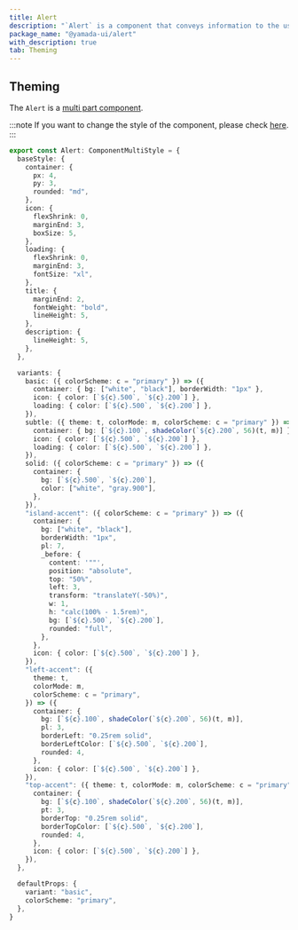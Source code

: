 ```yaml
---
title: Alert
description: "`Alert` is a component that conveys information to the user."
package_name: "@yamada-ui/alert"
with_description: true
tab: Theming
---
```


## Theming

The `Alert` is a [multi part component](/styled-system/theming/component-style#multi-part-component).

:::note
If you want to change the style of the component, please check [here](/styled-system/theming/customize-theme#changing-the-style-of-components).
:::

```ts
export const Alert: ComponentMultiStyle = {
  baseStyle: {
    container: {
      px: 4,
      py: 3,
      rounded: "md",
    },
    icon: {
      flexShrink: 0,
      marginEnd: 3,
      boxSize: 5,
    },
    loading: {
      flexShrink: 0,
      marginEnd: 3,
      fontSize: "xl",
    },
    title: {
      marginEnd: 2,
      fontWeight: "bold",
      lineHeight: 5,
    },
    description: {
      lineHeight: 5,
    },
  },

  variants: {
    basic: ({ colorScheme: c = "primary" }) => ({
      container: { bg: ["white", "black"], borderWidth: "1px" },
      icon: { color: [`${c}.500`, `${c}.200`] },
      loading: { color: [`${c}.500`, `${c}.200`] },
    }),
    subtle: ({ theme: t, colorMode: m, colorScheme: c = "primary" }) => ({
      container: { bg: [`${c}.100`, shadeColor(`${c}.200`, 56)(t, m)] },
      icon: { color: [`${c}.500`, `${c}.200`] },
      loading: { color: [`${c}.500`, `${c}.200`] },
    }),
    solid: ({ colorScheme: c = "primary" }) => ({
      container: {
        bg: [`${c}.500`, `${c}.200`],
        color: ["white", "gray.900"],
      },
    }),
    "island-accent": ({ colorScheme: c = "primary" }) => ({
      container: {
        bg: ["white", "black"],
        borderWidth: "1px",
        pl: 7,
        _before: {
          content: '""',
          position: "absolute",
          top: "50%",
          left: 3,
          transform: "translateY(-50%)",
          w: 1,
          h: "calc(100% - 1.5rem)",
          bg: [`${c}.500`, `${c}.200`],
          rounded: "full",
        },
      },
      icon: { color: [`${c}.500`, `${c}.200`] },
    }),
    "left-accent": ({
      theme: t,
      colorMode: m,
      colorScheme: c = "primary",
    }) => ({
      container: {
        bg: [`${c}.100`, shadeColor(`${c}.200`, 56)(t, m)],
        pl: 3,
        borderLeft: "0.25rem solid",
        borderLeftColor: [`${c}.500`, `${c}.200`],
        rounded: 4,
      },
      icon: { color: [`${c}.500`, `${c}.200`] },
    }),
    "top-accent": ({ theme: t, colorMode: m, colorScheme: c = "primary" }) => ({
      container: {
        bg: [`${c}.100`, shadeColor(`${c}.200`, 56)(t, m)],
        pt: 3,
        borderTop: "0.25rem solid",
        borderTopColor: [`${c}.500`, `${c}.200`],
        rounded: 4,
      },
      icon: { color: [`${c}.500`, `${c}.200`] },
    }),
  },

  defaultProps: {
    variant: "basic",
    colorScheme: "primary",
  },
}
```
